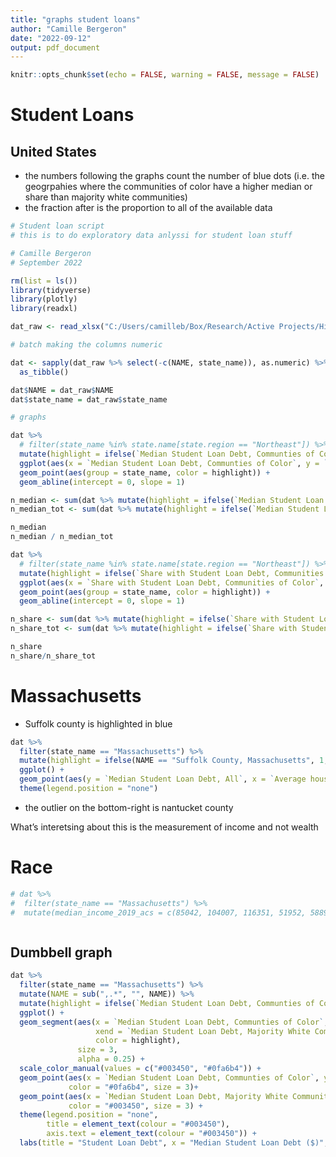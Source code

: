 ```yaml
---
title: "graphs student loans"
author: "Camille Bergeron"
date: "2022-09-12"
output: pdf_document
---
```


```r
knitr::opts_chunk$set(echo = FALSE, warning = FALSE, message = FALSE)
```

# Student Loans

## United States

+ the numbers following the graphs count the number of blue dots (i.e. the geogrpahies where the communities of color have a higher median or share than majority white communities)
+ the fraction after is the proportion to all of the available data

```r
# Student loan script
# this is to do exploratory data anlyssi for student loan stuff

# Camille Bergeron
# September 2022

rm(list = ls())
library(tidyverse)
library(plotly)
library(readxl)

dat_raw <- read_xlsx("C:/Users/camilleb/Box/Research/Active Projects/Higher Education in Boston_2022/03. Data/county_dia_student_ 7 Jun 2022.xlsx")

# batch making the columns numeric 

dat <- sapply(dat_raw %>% select(-c(NAME, state_name)), as.numeric) %>%
  as_tibble()

dat$NAME = dat_raw$NAME
dat$state_name = dat_raw$state_name

# graphs

dat %>%
  # filter(state_name %in% state.name[state.region == "Northeast"]) %>%
  mutate(highlight = ifelse(`Median Student Loan Debt, Communties of Color`>`Median Student Loan Debt, Majority White Communities`, 1, 0)) %>%
  ggplot(aes(x = `Median Student Loan Debt, Communties of Color`, y = `Median Student Loan Debt, Majority White Communities`)) +
  geom_point(aes(group = state_name, color = highlight)) +
  geom_abline(intercept = 0, slope = 1)

n_median <- sum(dat %>% mutate(highlight = ifelse(`Median Student Loan Debt, Communties of Color`>`Median Student Loan Debt, Majority White Communities`, 1, 0)) %>% select(highlight), na.rm = TRUE)
n_median_tot <- sum(dat %>% mutate(highlight = ifelse(`Median Student Loan Debt, Communties of Color`>`Median Student Loan Debt, Majority White Communities`, 1, 1)) %>% select(highlight), na.rm = TRUE)

n_median
n_median / n_median_tot

dat %>%
  # filter(state_name %in% state.name[state.region == "Northeast"]) %>%
  mutate(highlight = ifelse(`Share with Student Loan Debt, Communities of Color`>`Share with Student Loan Debt, Majority White Communities`, 1, 0)) %>%
  ggplot(aes(x = `Share with Student Loan Debt, Communities of Color`, y = `Share with Student Loan Debt, Majority White Communities`)) +
  geom_point(aes(group = state_name, color = highlight)) +
  geom_abline(intercept = 0, slope = 1)

n_share <- sum(dat %>% mutate(highlight = ifelse(`Share with Student Loan Debt, Communities of Color`>`Share with Student Loan Debt, Majority White Communities`, 1, 0)) %>% select(highlight), na.rm = TRUE)
n_share_tot <- sum(dat %>% mutate(highlight = ifelse(`Share with Student Loan Debt, Communities of Color`>`Share with Student Loan Debt, Majority White Communities`, 1, 1)) %>% select(highlight), na.rm = TRUE)

n_share
n_share/n_share_tot


```

# Massachusetts

+ Suffolk county is highlighted in blue

```r
dat %>%
  filter(state_name == "Massachusetts") %>%
  mutate(highlight = ifelse(NAME == "Suffolk County, Massachusetts", 1, 0)) %>%
  ggplot() +
  geom_point(aes(y = `Median Student Loan Debt, All`, x = `Average household income, 2019 (ACS)`, color = highlight))+
  theme(legend.position = "none") 


```

+ the outlier on the bottom-right is nantucket county 

What's interetsing about this is the measurement of income and not wealth  

# Race

```r

# dat %>%
#  filter(state_name == "Massachusetts") %>%
#  mutate(median_income_2019_acs = c(85042, 104007, 116351, 51952, 58895, ))



```

## Dumbbell graph

```r
dat %>%
  filter(state_name == "Massachusetts") %>% 
  mutate(NAME = sub(",.*", "", NAME)) %>%
  mutate(highlight = ifelse(`Median Student Loan Debt, Communties of Color`>`Median Student Loan Debt, Majority White Communities`, "Higher", "Lower")) %>%
  ggplot() +
  geom_segment(aes(x = `Median Student Loan Debt, Communties of Color`, y = NAME, 
                   xend = `Median Student Loan Debt, Majority White Communities`, yend = NAME,
                   color = highlight), 
               size = 3, 
               alpha = 0.25) +
  scale_color_manual(values = c("#003450", "#0fa6b4")) +
  geom_point(aes(x = `Median Student Loan Debt, Communties of Color`, y = NAME), 
             color = "#0fa6b4", size = 3)+
  geom_point(aes(x = `Median Student Loan Debt, Majority White Communities`, y = NAME), 
             color = "#003450", size = 3) +
  theme(legend.position = "none", 
        title = element_text(colour = "#003450"), 
        axis.text = element_text(colour = "#003450")) +
  labs(title = "Student Loan Debt", x = "Median Student Loan Debt ($)", y = "")

  
```

